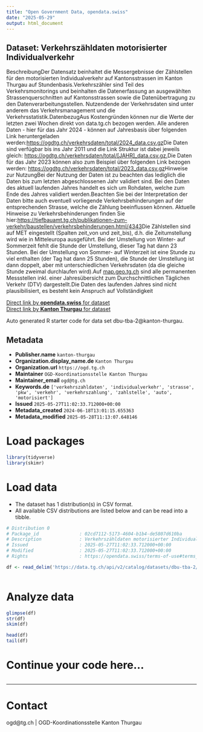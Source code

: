 ```yaml
---
title: "Open Government Data, opendata.swiss"
date: "2025-05-29"
output: html_document
---
```


## Dataset: Verkehrszähldaten motorisierter Individualverkehr

BeschreibungDer Datensatz beinhaltet die Messergebnisse der Zählstellen für den motorisierten Individualverkehr auf Kantonsstrassen im Kanton Thurgau auf Stundenbasis.Verkehrszähler sind Teil des Verkehrsmonitorings und beinhalten die Datenerfassung an ausgewählten Strassenquerschnitten auf Kantonsstrassen sowie die Datenübertragung zu den Datenverarbeitungsstellen. Nutzendende der Verkehrsdaten sind unter anderem das Verkehrsmanagement und die Verkehrsstatistik.DatenbezugAus Kostengründen können nur die Werte der letzten zwei Wochen direkt von data.tg.ch bezogen werden. Alle anderen Daten - hier für das Jahr 2024 - können auf Jahresbasis über folgenden Link heruntergeladen werden:[https://ogdtg.ch/verkehrsdaten/total/2024_data.csv.gz](https://ogdtg.ch/verkehrsdaten/fahrzeugklassen/2024_fzkl_data.csv.gz)Die Daten sind verfügbar bis ins Jahr 2011 und die Link Struktur ist dabei jeweils gleich: [https://ogdtg.ch/verkehrsdaten/total/[JAHR]_data.csv.gz.](https://ogdtg.ch/verkehrsdaten/fahrzeugklassen/[JAHR]_fzkl_data.csv.gz.)Die Daten für das Jahr 2023 können also zum Beispiel über folgenden Link bezogen werden: [https://ogdtg.ch/verkehrsdaten/total/2023_data.csv.gz](https://ogdtg.ch/verkehrsdaten/total/2023_data.csv.gz)[](https://ogdtg.ch/verkehrsdaten/fahrzeugklassen/2023_fzkl_data.csv.gz)Hinweise zur NutzungBei der Nutzung der Daten ist zu beachten das lediglich die Daten bis zum letzten abgeschlossenen Jahr validiert sind. Bei den Daten des aktuell laufenden Jahres handelt es sich um Rohdaten, welche zum Ende des Jahres validiert werden.Beachten Sie bei der Interpretation der Daten bitte auch eventuell vorliegende Verkehrsbehinderungen auf der entsprechenden Strasse, welche die Zählung beeinflussen können. Aktuelle Hinweise zu Verkehrsbehinderungen finden Sie hier:[https://tiefbauamt.tg.ch/publikationen-zum-verkehr/baustellen/verkehrsbehinderungen.html/4343](https://tiefbauamt.tg.ch/publikationen-zum-verkehr/baustellen/verkehrsbehinderungen.html/4343)Die Zählstellen sind auf MET eingestellt (Spalten zeit_von und zeit_bis), d.h. die Zeitumstellung wird wie in Mitteleuropa ausgeführt. Bei der Umstellung von Winter- auf Sommerzeit fehlt die Stunde der Umstellung, dieser Tag hat dann 23 Stunden. Bei der Umstellung von Sommer- auf Winterzeit ist eine Stunde zu viel enthalten (der Tag hat dann 25 Stunden), die Stunde der Umstellung ist dann doppelt, aber mit unterschiedlichen Verkehrsdaten (da die gleiche Stunde zweimal durchlaufen wird).Auf [map.geo.tg.ch](https://map.geo.tg.ch/apps/mf-geoadmin3/?lang=de&topic=ech&time=2020&layers=strassenverkehrszaehlung_messdaten&layers_timestamp=20200101&E=2723900.00&N=1269850.00&zoom=0) sind alle permanenten Messstellen inkl. einer Jahresübersicht zum Durchschnittlichen Täglichen Verkehr (DTV) dargestellt.Die Daten des laufenden Jahres sind nicht plausibilisiert, es besteht kein Anspruch auf
Vollständigkeit

[Direct link by **opendata.swiss** for dataset](https://opendata.swiss/de/dataset/verkehrszahldaten-motorisierter-individualverkehr1)<br>
[Direct link by **Kanton Thurgau** for dataset](https://data.tg.ch/explore/dataset/dbu-tba-2/)

Auto generated R starter code for data set dbu-tba-2@kanton-thurgau.

## Metadata

- **Publisher.name** `kanton-thurgau`
- **Organization.display_name.de** `Kanton Thurgau`
- **Organization.url** `https://ogd.tg.ch`
- **Maintainer** `OGD-Koordinationsstelle Kanton Thurgau`
- **Maintainer_email** `ogd@tg.ch`
- **Keywords.de** `['verkehrszahldaten', 'individualverkehr', 'strasse', 'pkw', 'verkehr', 'verkehrszahlung', 'zahlstelle', 'auto', 'motorisiert']`
- **Issued** `2025-05-27T11:02:33.712000+00:00`
- **Metadata_created** `2024-06-18T13:01:15.655363`
- **Metadata_modified** `2025-05-28T11:13:07.648146`


# Load packages

```r

library(tidyverse)
library(skimr)

```

# Load data

-   The dataset has 1 distribution(s) in CSV format.
-   All available CSV distributions are listed below and can be read into a tibble.

```r

# Distribution 0
# Package_id               : 02cd7112-5173-4604-b1b4-de5807d610ba
# Description              : Verkehrszähldaten motorisierter Individualverkehr (csv)
# Issued                   : 2025-05-27T11:02:33.712000+00:00
# Modified                 : 2025-05-27T11:02:33.712000+00:00
# Rights                   : https://opendata.swiss/terms-of-use#terms_by

df <- read_delim('https://data.tg.ch/api/v2/catalog/datasets/dbu-tba-2/exports/csv?use_labels=true')



```

# Analyze data

```r

glimpse(df)
str(df)
skim(df)

head(df)
tail(df)

```

# Continue your code here...

```r

```

------------------------------------------------------------------------

# Contact

ogd@tg.ch | OGD-Koordinationsstelle Kanton Thurgau
